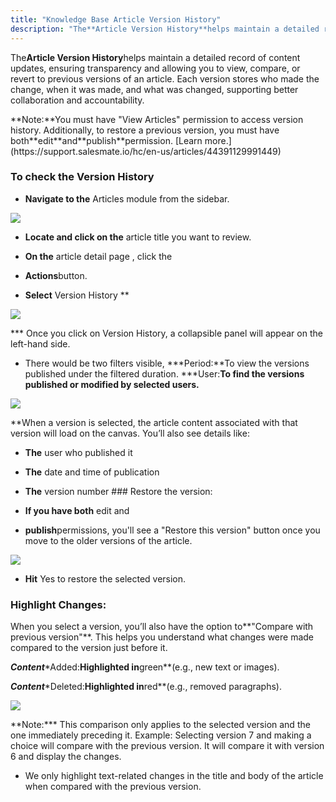 ```yaml
---
title: "Knowledge Base Article Version History"
description: "The**Article Version History**helps maintain a detailed record of content updates, ensuring transparency and allowing you to view, compare, or revert"
---
```


The**Article Version History**helps maintain a detailed record of content updates, ensuring transparency and allowing you to view, compare, or revert to previous versions of an article. Each version stores who made the change, when it was made, and what was changed, supporting better collaboration and accountability.

<Note>
**Note:**You must have "View Articles" permission to access version history. Additionally, to restore a previous version, you must have both**edit**and**publish**permission. [Learn more.](https://support.salesmate.io/hc/en-us/articles/44391129991449)

</Note>

### To check the Version History

* **Navigate to the** Articles module from the sidebar.

![](./images/mceclip01.png)

* **Locate and click on the** article title you want to review.

* **On the** article detail page , click the

* **Actions**button.

* **Select** Version History **

![](./images/mceclip01.png)

*** Once you click on Version History, a collapsible panel will appear on the left-hand side.

* There would be two filters visible, ***Period:**To view the versions published under the filtered duration. ***User:**To find the versions published or modified by selected users.**

![](./images/mceclip01.png)

**When a version is selected, the article content associated with that version will load on the canvas. You’ll also see details like:

* **The** user who published it

* **The** date and time of publication

* **The** version number ### Restore the version:

* **If you have both** edit and

* **publish**permissions, you'll see a "Restore this version" button once you move to the older versions of the article.

![](./images/mceclip01.png)

* **Hit** Yes to restore the selected version.

### Highlight Changes:

When you select a version, you’ll also have the option to**"Compare with previous version"**.
This helps you understand what changes were made compared to the version just before it.

***Content****Added:**Highlighted in**green**(e.g., new text or images).

***Content****Deleted:**Highlighted in**red**(e.g., removed paragraphs).

![](./images/mceclip0.png)

<Note>
**Note:*** This comparison only applies to the selected version and the one immediately preceding it.   Example: Selecting version 7 and making a choice will compare with the previous version. It will compare it with version 6 and display the changes.

* We only highlight text-related changes in the title and body of the article when compared with the previous version.

</Note>
